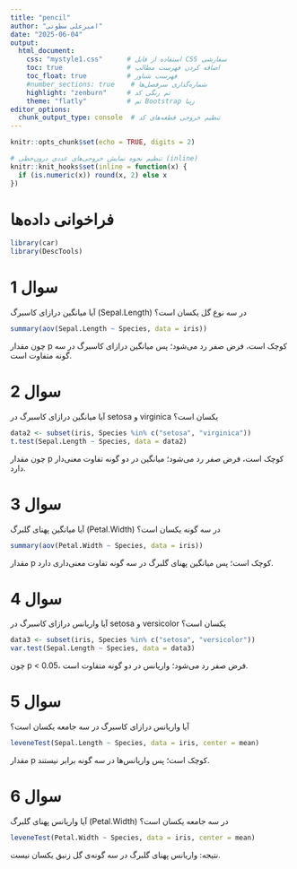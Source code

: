 ```yaml
---
title: "pencil"
author: "امیرعلی سطوتی"
date: "2025-06-04"
output:
  html_document:
    css: "mystyle1.css"      # استفاده از فایل CSS سفارشی
    toc: true                # اضافه کردن فهرست مطالب
    toc_float: true          # فهرست شناور
    #number_sections: true    # شماره‌گذاری سرفصل‌ها
    highlight: "zenburn"     # تم رنگی کد
    theme: "flatly"          # تم Bootstrap زیبا
editor_options:
  chunk_output_type: console  # تنظیم خروجی قطعه‌های کد
---
```


```r
knitr::opts_chunk$set(echo = TRUE, digits = 2)

# تنظیم نحوه نمایش خروجی‌های عددی درون‌خطی (inline)
knitr::knit_hooks$set(inline = function(x) {
  if (is.numeric(x)) round(x, 2) else x
})
```
# فراخوانی داده‌ها
```r
library(car)
library(DescTools)
```

# سوال 1
آیا میانگین درازای کاسبرگ (Sepal.Length) در سه نوع گل یکسان است؟
```r
summary(aov(Sepal.Length ~ Species, data = iris))
```
چون مقدار p کوچک است، فرض صفر رد می‌شود؛ پس میانگین درازای کاسبرگ در سه گونه متفاوت است.

# سوال 2
آیا میانگین درازای کاسبرگ در setosa و virginica یکسان است؟
```r
data2 <- subset(iris, Species %in% c("setosa", "virginica"))
t.test(Sepal.Length ~ Species, data = data2)
```
چون مقدار p کوچک است، فرض صفر رد می‌شود؛ میانگین در دو گونه تفاوت معنی‌دار دارد.

# سوال 3
آیا میانگین پهنای گلبرگ (Petal.Width) در سه گونه یکسان است؟
```r
summary(aov(Petal.Width ~ Species, data = iris))
```
مقدار p کوچک است؛ پس میانگین پهنای گلبرگ در سه گونه تفاوت معنی‌داری دارد.

# سوال 4
آیا واریانس درازای کاسبرگ در setosa و versicolor یکسان است؟
```r
data3 <- subset(iris, Species %in% c("setosa", "versicolor"))
var.test(Sepal.Length ~ Species, data = data3)
```
چون p < 0.05، فرض صفر رد می‌شود؛ واریانس در دو گونه متفاوت است.

# سوال 5
آیا واریانس درازای کاسبرگ در سه جامعه یکسان است؟
```r
leveneTest(Sepal.Length ~ Species, data = iris, center = mean)
```
مقدار p کوچک است؛ پس واریانس‌ها در سه گونه برابر نیستند.

# سوال 6
آیا واریانس پهنای گلبرگ (Petal.Width) در سه جامعه یکسان است؟
```r
leveneTest(Petal.Width ~ Species, data = iris, center = mean)
```
نتیجه: واریانس پهنای گلبرگ در سه گونه‌ی گل زنبق یکسان نیست.
